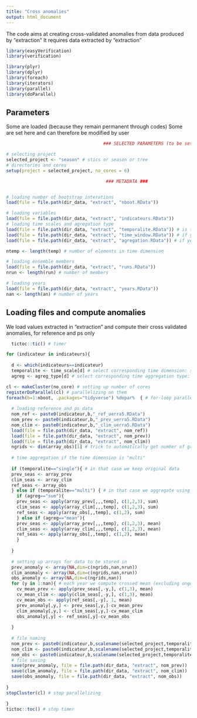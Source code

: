 ```yaml
---
title: "Cross anomalies"
output: html_document
---
```

The code aims at creating cross-validated anomalies from data produced by "extraction"
It requires data extracted by "extraction"

```r

library(easyVerification)
library(verification)

library(plyr)
library(dplyr)
library(foreach)
library(iterators)
library(parallel)
library(doParallel)

```

## Parameters 

Some are loaded (because they remain permanent through codes)
Some are set here and can therefore be modified by user

```r

                                     ### SELECTED PARAMETERS (to be set by user) ###

# selecting project
selected_project <- "season" # stics or season or tree
# directories and cores
setup(project = selected_project, no_cores = 6)

                                      ### METADATA ###


# loading number of bootstrap interations
load(file = file.path(dir_data, "extract", "nboot.RData"))

# loading variables
load(file = file.path(dir_data, "extract", "indicateurs.RData"))
# loading time scales and agregation type
load(file = file.path(dir_data, "extract", "temporalite.RData")) # is there a time dimension
load(file = file.path(dir_data, "extract", "time_window.RData")) # if yes which window is selected
load(file = file.path(dir_data, "extract", "agregation.RData")) # if yes what type of aggregation should be applied

ntemp <- length(temp) # number of elements in time dimension

# loading ensemble members
load(file = file.path(dir_data, "extract", "runs.RData"))
nrun <- length(run) # number of members

# loading years
load(file = file.path(dir_data, "extract", "years.RData"))
nan <- length(an) # number of years

```

## Loading files and compute anomalies

We load values extracted in "extraction" and compute their cross validated anomalies, for reference and ps only

```r

  tictoc::tic() # timer

for (indicateur in indicateurs){
  
  d <- which(indicateurs==indicateur)
  temporalite <- time_scale[d] # select corresponding time dimension: single or multi
  agreg <- agreg_type[d] # select corresponding time aggregation type: sum or mean

cl <- makeCluster(no_core) # setting up number of cores
registerDoParallel(cl) # parallelizing on them
foreach(b=1:nboot, .packages="tidyverse") %dopar%  { # for-loop parallelized
  
  # loading reference and ps data
  nom_ref <- paste0(indicateur,b,"_ref_uerra5.RData")
  nom_prev <- paste0(indicateur,b,"_prev_uerra5.RData")
  nom_clim <- paste0(indicateur,b,"_clim_uerra5.RData")
  load(file = file.path(dir_data, "extract", nom_ref))
  load(file = file.path(dir_data, "extract", nom_prev))
  load(file = file.path(dir_data, "extract", nom_clim))
  ngrids <- dim(array_obs)[1] # trick to automatically get number of grids
  
  # time aggregation if the time dimension is "multi" 
  
  if (temporalite=="single"){ # in that case we keep original data
  prev_seas <- array_prev 
  clim_seas <- array_clim 
  ref_seas <- array_obs
  } else if (temporalite=="multi") { # in that case we aggregate using pre defined function specific to each variable
    if (agreg=="sum"){
    prev_seas <- apply(array_prev[,,,temp], c(1,2,3), sum) 
    clim_seas <- apply(array_clim[,,,temp], c(1,2,3), sum) 
    ref_seas <- apply(array_obs[,,temp], c(1,2), sum)
    } else if (agreg=="mean"){
    prev_seas <- apply(array_prev[,,,temp], c(1,2,3), mean) 
    clim_seas <- apply(array_clim[,,,temp], c(1,2,3), mean) 
    ref_seas <- apply(array_obs[,,temp], c(1,2), mean)
    }
    
  }
  
  # setting up arrays for data to be stored in
  prev_anomaly <- array(NA,dim=c(ngrids,nan,nrun))
  clim_anomaly <- array(NA,dim=c(ngrids,nan,nrun))
  obs_anomaly <- array(NA,dim=c(ngrids,nan))
  for (y in 1:nan){ # each year we compute crossed mean (excluding ongoing year) and compute the difference with ongoing year value
    cv_mean_prev <- apply(prev_seas[,-y,], c(1,3), mean)
    cv_mean_clim <- apply(clim_seas[,-y,], c(1,3), mean)
    cv_mean_obs <- apply(ref_seas[,-y], 1, mean)
    prev_anomaly[,y,] <- prev_seas[,y,]-cv_mean_prev
    clim_anomaly[,y,] <- clim_seas[,y,]-cv_mean_clim
    obs_anomaly[,y] <- ref_seas[,y]-cv_mean_obs
    
  }
  
  # file naming 
  nom_prev <- paste0(indicateur,b,scalename(selected_project,temporalite,agreg),"anomaly_prev.RData")
  nom_clim <- paste0(indicateur,b,scalename(selected_project,temporalite,agreg),"anomaly_clim.RData")
  nom_obs <- paste0(indicateur,b,scalename(selected_project,temporalite,agreg),"anomaly_obs.RData")
  # file saving 
  save(prev_anomaly, file = file.path(dir_data, "extract", nom_prev))
  save(clim_anomaly, file = file.path(dir_data, "extract", nom_clim))
  save(obs_anomaly, file = file.path(dir_data, "extract", nom_obs))
  
}
stopCluster(cl) # stop parallelizing

}
tictoc::toc() # stop timer

```

